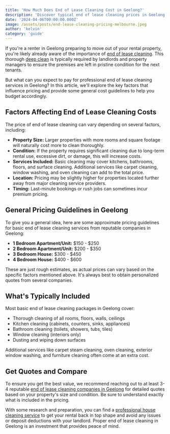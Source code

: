 ```yaml
---
title: 'How Much Does End of Lease Cleaning Cost in Geelong?'
description: 'Discover typical end of lease cleaning prices in Geelong. This guide covers key factors affecting costs and provides general pricing guidelines for professional rental cleaners.'
date: '2024-04-06T00:00:00.000Z'
image: /assets/posts/end-lease-cleaning-pricing-melbourne.jpeg
author: 'kelvin'
category: 'guide'
---
```


If you're a renter in Geelong preparing to move out of your rental property, you're likely already aware of the importance of [end of lease cleaning](https://azcleaning.com.au/end-of-lease-cleaning-geelong). This thorough [deep clean](https://azcleaning.com.au/deep-cleaning-geelong) is typically required by landlords and property managers to ensure the premises are left in pristine condition for the next tenants.

But what can you expect to pay for professional end of lease cleaning services in Geelong? In this article, we'll explore the key factors that influence pricing and provide some general cost guidelines to help you budget accordingly.

## Factors Affecting End of Lease Cleaning Costs

The price of end of lease cleaning can vary depending on several factors, including:

-   **Property Size:** Larger properties with more rooms and square footage will naturally cost more to clean thoroughly.
-   **Condition:** If the property requires significant cleaning due to long-term rental use, excessive dirt, or damage, this will increase costs.
-   **Services Included:** Basic cleaning may cover kitchens, bathrooms, floors, and surface cleaning. Additional services like carpet cleaning, window washing, and oven cleaning can add to the total price.
-   **Location:** Pricing may be slightly higher for properties located further away from major cleaning service providers.
-   **Timing:** Last-minute bookings or rush jobs can sometimes incur premium pricing.

## General Pricing Guidelines in Geelong

To give you a general idea, here are some approximate pricing guidelines for basic end of lease cleaning services from reputable companies in Geelong:

-   **1 Bedroom Apartment/Unit:** $150 - $250
-   **2 Bedroom Apartment/Unit:** $200 - $350
-   **3 Bedroom House:** $300 - $450
-   **4 Bedroom House:** $400 - $600

These are just rough estimates, as actual prices can vary based on the specific factors mentioned above. It's always best to obtain personalized quotes from several companies.

## What's Typically Included

Most basic end of lease cleaning packages in Geelong cover:

-   Thorough cleaning of all rooms, floors, walls, ceilings
-   Kitchen cleaning (cabinets, counters, sinks, appliances)
-   Bathroom cleaning (toilets, showers, tubs, tiles)
-   Window cleaning (interiors only)
-   Dusting and wiping down surfaces

Additional services like carpet steam cleaning, oven cleaning, exterior window washing, and furniture cleaning often come at an extra cost.

## Get Quotes and Compare

To ensure you get the best value, we recommend reaching out to at least 3-4 reputable [end of lease cleaning companies in Geelong](https://azcleaning.com.au/end-of-lease-cleaning-geelong) for detailed quotes based on your property's size and condition. Be sure to understand exactly what is included in the pricing.

With some research and preparation, you can find a [professional house cleaning service](https://azcleaning.com.au) to get your rental back in top shape and avoid any issues or deposit deductions with your landlord. Proper end of lease cleaning in Geelong is an investment that provides peace of mind.
